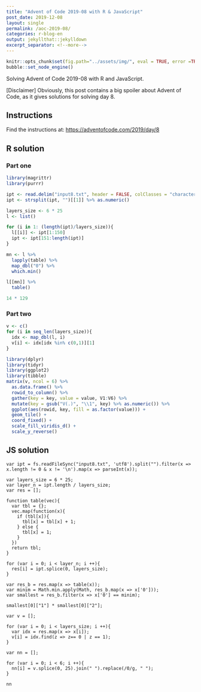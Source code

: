```yaml
---
title: "Advent of Code 2019-08 with R & JavaScript"
post_date: 2019-12-08
layout: single
permalink: /aoc-2019-08/
categories: r-blog-en
output: jekyllthat::jekylldown
excerpt_separator: <!--more-->
---
```


```r
knitr::opts_chunk$set(fig.path="../assets/img/", eval = TRUE, error =TRUE)
bubble::set_node_engine()
```

Solving Advent of Code 2019-08 with R and JavaScript.

[Disclaimer] Obviously, this post contains a big spoiler about Advent of Code, as it gives solutions for solving day 8.

## Instructions

Find the instructions at: <https://adventofcode.com/2019/day/8>

## R solution

### Part one

```r
library(magrittr)
library(purrr)

ipt <- read.delim("input8.txt", header = FALSE, colClasses = "character")$V1
ipt <- strsplit(ipt, "")[[1]] %>% as.numeric()

layers_size <- 6 * 25
l <- list()

for (i in 1: (length(ipt)/layers_size)){
  l[[i]] <- ipt[1:150]
  ipt <- ipt[151:length(ipt)]
}

mn <- l %>% 
  lapply(table) %>% 
  map_dbl("0") %>% 
  which.min()

l[[mn]] %>% 
  table()

14 * 129
```

### Part two 

```r
v <- c()
for (i in seq_len(layers_size)){
  idx <- map_dbl(l, i) 
  v[i] <- idx[idx %in% c(0,1)][1]
}

library(dplyr)
library(tidyr)
library(ggplot2)
library(tibble)
matrix(v, ncol = 6) %>% 
  as.data.frame() %>%
  rowid_to_column() %>%
  gather(key = key, value = value, V1:V6) %>%
  mutate(key = gsub("V(.)", "\\1", key) %>% as.numeric()) %>%
  ggplot(aes(rowid, key, fill = as.factor(value))) + 
  geom_tile() + 
  coord_fixed() + 
  scale_fill_viridis_d() + 
  scale_y_reverse()
```

## JS solution

```node
var ipt = fs.readFileSync("input8.txt", 'utf8').split("").filter(x => x.length != 0 & x != '\n').map(x => parseInt(x));

var layers_size = 6 * 25;
var layer_n = ipt.length / layers_size;
var res = [];

function table(vec){
  var tbl = {};
  vec.map(function(x){
    if (tbl[x]){
      tbl[x] = tbl[x] + 1;
    } else {
      tbl[x] = 1;
    }
  })
  return tbl;
}

for (var i = 0; i < layer_n; i ++){
  res[i] = ipt.splice(0, layers_size);
}

var res_b = res.map(x => table(x));
var minim = Math.min.apply(Math, res_b.map(x => x['0']));
var smallest = res_b.filter(x => x['0'] == minim);
```

```node
smallest[0]["1"] * smallest[0]["2"];
```


```node
var v = [];

for (var i = 0; i < layers_size; i ++){
  var idx = res.map(x => x[i]);
  v[i] = idx.find(z => z== 0 | z == 1);
}

var nn = [];

for (var i = 0; i < 6; i ++){
  nn[i] = v.splice(0, 25).join(" ").replace(/0/g, " ");
}
```

```node
nn
```

